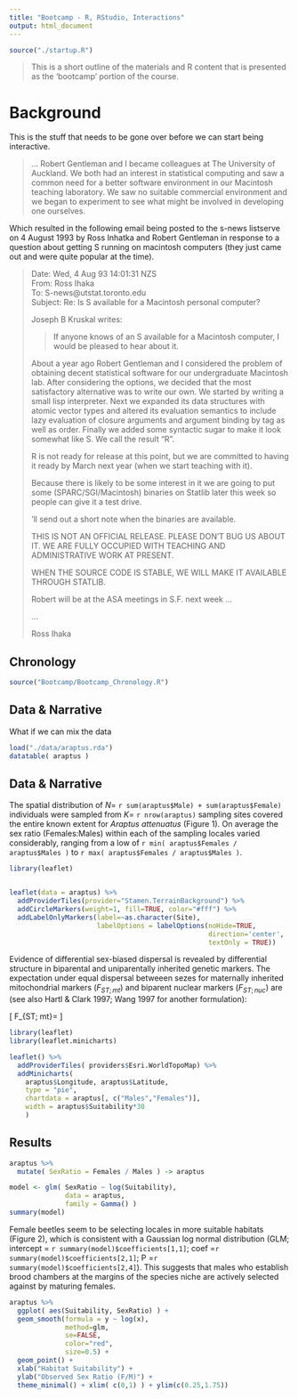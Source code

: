 ```yaml
---
title: "Bootcamp - R, RStudio, Interactions"
output: html_document
---
```


```r
source("./startup.R")
```




> This is a short outline of the materials and R content that is presented as the 'bootcamp' portion of the course.


# Background 

This is the stuff that needs to be gone over before we can start being interactive.  

> ... Robert Gentleman and I became colleagues at The University of Auckland. We both had an interest in statistical computing and saw a common need for a better software environment in our Macintosh teaching laboratory. We saw no suitable commercial environment and we began to experiment to see what might be involved in developing one ourselves.

Which resulted in the following email being posted to the s-news listserve on 4 August 1993 by Ross Inhatka and Robert Gentleman in response to a question about getting S running on macintosh computers (they just came out and were quite popular at the time).


> Date: Wed, 4 Aug 93 14:01:31 NZS  
> From: Ross Ihaka   
> To: S-news@utstat.toronto.edu  
> Subject: Re: Is  S  available for a Macintosh personal computer?  
> 
> Joseph B Kruskal writes:
> 
> > If anyone knows of an S available for a Macintosh computer, I
> would be pleased to hear about it. 
> 
> About a year ago Robert Gentleman and I considered the problem of
> obtaining decent statistical software for our undergraduate
> Macintosh lab.  After considering the options, we decided that
> the most satisfactory alternative was to write our own.  We
> started by writing a small lisp interpreter.  Next we expanded
> its data structures with atomic vector types and altered its
> evaluation semantics to include lazy evaluation of closure
> arguments and argument binding by tag as well as order.  Finally
> we added some syntactic sugar to make it look somewhat like S.
> We call the result "R".
> 
> R is not ready for release at this point, but we are committed to
> having it ready by March next year (when we start teaching with
> it).
> 
> Because there is likely to be some interest in it we are going to
> put some (SPARC/SGI/Macintosh) binaries on Statlib later this
> week so people can give it a test drive.
> 
> 'll send out a short note when the binaries are available.
> 
> THIS IS NOT AN OFFICIAL RELEASE.  PLEASE DON'T BUG US ABOUT IT.
> WE ARE FULLY OCCUPIED WITH TEACHING AND ADMINISTRATIVE WORK AT
> PRESENT.
> 
> WHEN THE SOURCE CODE IS STABLE, WE WILL MAKE IT AVAILABLE THROUGH
> STATLIB.
> 
> Robert will be at the ASA meetings in S.F. next week ...
>
> ...
> 
> Ross Ihaka


## Chronology


```r
source("Bootcamp/Bootcamp_Chronology.R")
```


## Data & Narrative

What if we can mix the data

```r
load("./data/araptus.rda")
datatable( araptus )
```



## Data & Narrative 

The spatial distribution of $N =$ `r sum(araptus$Male) + sum(araptus$Female)` individuals were sampled from $K =$ `r nrow(araptus)` sampling sites covered the entire known extent for *Araptus attenuatus* (Figure 1).  On average the sex ratio (Females:Males) within each of the sampling locales varied considerably, ranging from a low of `r min( araptus$Females / araptus$Males )` to `r max( araptus$Females / araptus$Males )`.

```r
library(leaflet) 


leaflet(data = araptus) %>%
  addProviderTiles(provider="Stamen.TerrainBackground") %>%
  addCircleMarkers(weight=1, fill=TRUE, color="#fff") %>%
  addLabelOnlyMarkers(label=~as.character(Site), 
                      labelOptions = labelOptions(noHide=TRUE,
                                                  direction='center',
                                                  textOnly = TRUE))


```

Evidence of differential sex-biased dispersal is revealed by differential structure in biparental and uniparentally inherited genetic markers.  The expectation under equal dispersal betweeen sezes for maternally inherited mitochondrial markers ($F_{ST;mt}$) and biparent nuclear markers ($F_{ST; nuc}$) are (see also Hartl & Clark 1997; Wang 1997 for another formulation):

\[
F_{ST; mt}= \frac{8 F_{ST;nuc}}{1 + 7 F_{ST; nuc} }
\]



```r
library(leaflet)
library(leaflet.minicharts)

leaflet() %>%
  addProviderTiles( providers$Esri.WorldTopoMap) %>%
  addMinicharts( 
    araptus$Longitude, araptus$Latitude,
    type = "pie",
    chartdata = araptus[, c("Males","Females")],
    width = araptus$Suitability*30
    )

```


## Results

```r
araptus %>%
  mutate( SexRatio = Females / Males ) -> araptus

model <- glm( SexRatio ~ log(Suitability), 
              data = araptus,
              family = Gamma() )
summary(model)
```

Female beetles seem to be selecting locales in more suitable habitats (Figure 2), which is consistent with a Gaussian log normal distribution (GLM; intercept = `r summary(model)$coefficients[1,1]`; coef =`r summary(model)$coefficients[2,1]`; P =`r summary(model)$coefficients[2,4]`).  This suggests that males who establish brood chambers at the margins of the species niche are actively selected against by maturing females.

```r
araptus %>%
  ggplot( aes(Suitability, SexRatio) ) + 
  geom_smooth(formula = y ~ log(x), 
              method=glm, 
              se=FALSE, 
              color="red",
              size=0.5) +
  geom_point() +
  xlab("Habitat Suitability") +
  ylab("Observed Sex Ratio (F/M)") +
  theme_minimal() + xlim( c(0,1) ) + ylim(c(0.25,1.75))
```





